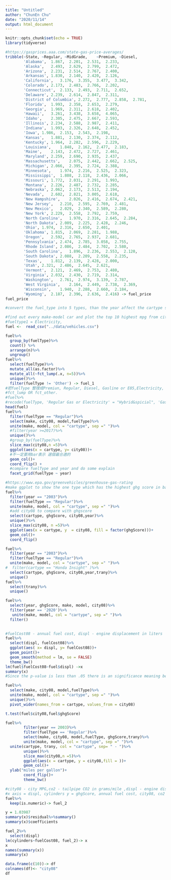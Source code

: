 ```yaml
---
title: "Untitled"
author: "ChunEn Chu"
date: "2020/11/14"
output: html_document
---
```


```r
knitr::opts_chunk$set(echo = TRUE)
library(tidyverse)
```

```r
#https://gasprices.aaa.com/state-gas-price-averages/
tribble(~State, ~Regular, ~MidGrade,	~Premium, ~Diesel, 
        'Alabama',	1.867,	2.201,	2.531,	2.233,
        'Alaska',	2.493,	2.629,	2.799,	2.472,
        'Arizona',	2.231,	2.514,	2.767,	2.400,
        'Arkansas',	1.830,	2.140,	2.420,	2.126,
        'California',	3.176,	3.355,	3.477,	3.342,
        'Colorado',	2.173,	2.483,	2.766,	2.202,
        'Connecticut',	2.133,	2.493,	2.711,	2.652,
        'Delaware',	2.239,	2.614,	2.847,	2.311,
        'District of Columbia',	2.272,	2.777,	2.858,	2.781,
        'Florida',	1.993,	2.358,	2.653,	2.279,
        'Georgia',	1.969,	2.311,	2.618,	2.402,
        'Hawaii',	3.261,	3.438,	3.658,	4.065,
        'Idaho',	2.305,	2.475,	2.667,	2.593,
        'Illinois',	2.234,	2.588,	2.987,	2.411,
        'Indiana',	1.993,	2.326,	2.648,	2.452,
        'Iowa',	1.986,	2.153,	2.543,	2.198,
        'Kansas',	1.881,	2.130,	2.374,	2.112,
        'Kentucky',	1.964,	2.282,	2.596,	2.229,
        'Louisiana',	1.848,	2.162,	2.477,	2.183,
        'Maine',	2.143,	2.472,	2.727,	2.461,
        'Maryland',	2.259,	2.690,	2.935,	2.437,
        'Massachusetts',	2.075,	2.442,	2.662,	2.525,
        'Michigan',	2.066,	2.395,	2.724,	2.388,
        'Minnesota',	1.974,	2.216,	2.525,	2.323,
        'Mississippi',	1.808,	2.118,	2.436,	2.066,
        'Missouri',	1.772,	2.031,	2.291,	1.993,
        'Montana',	2.226,	2.487,	2.732,	2.285,
        'Nebraska',	2.062,	2.173,	2.513,	2.194,
        'Nevada',	2.602,	2.821,	3.005,	2.618,
        'New Hampshire',	2.026,	2.416,	2.674,	2.421,
        'New Jersey',	2.210,	2.595,	2.769,	2.481,
        'New Mexico',	2.029,	2.340,	2.589,	2.280,
        'New York',	2.229,	2.558,	2.792,	2.759,
        'North Carolina',	1.970,	2.316,	2.645,	2.284,
        'North Dakota',	2.009,	2.225,	2.428,	2.246,
        'Ohio',	1.974,	2.316,	2.650,	2.401,
        'Oklahoma',	1.815,	2.069,	2.281,	1.988,
        'Oregon',	2.592,	2.765,	2.937,	2.681,
        'Pennsylvania',	2.474,	2.785,	3.058,	2.755,
        'Rhode Island',	2.086,	2.484,	2.702,	2.580,
        'South Carolina',	1.896,	2.236,	2.553,	2.120,
        'South Dakota',	2.088,	2.209,	2.558,	2.235,
        'Texas',	1.812,	2.139,	2.428,	2.000,
        'Utah',	2.321,	2.486,	2.645,	2.621,
        'Vermont',	2.121,	2.469,	2.753,	2.480,
        'Virginia',	2.032,	2.430,	2.719,	2.314,
        'Washington',	2.761,	2.974,	3.139,	2.787,
        'West Virginia',	2.164,	2.449,	2.738,	2.369,
        'Wisconsin',	1.940,	2.288,	2.660,	2.184,
        'Wyoming',	2.187,	2.396,	2.636,	2.416) -> fuel_price
fuel_price
```


```r
#convert the fuel_type into 5 types, than the year affect the cartype since there are same cartype but different perfomance, than we filter the year but still get the duplicate since the trany is different that will affect the city08 and have a same name same year cartype but different city08 happen

#find out every make-model car and plot the top 10 highest mpg from city08 in different fuelType https://gasprices.aaa.com/state-gas-price-averages/.
#fueltype1 = Electricity, 
fuel <-  read_csv("../data/vehicles.csv")

fuel%>%
  group_by(fuelType)%>%
  count() %>%
  arrange(n)%>%
  ungroup()
fuel%>%
  select(fuelType)%>%
  mutate_all(as.factor)%>%
  mutate_all(~fct_lump(.x, n=5))%>%
  unique()%>%
  filter(fuelType != 'Other') -> fuel_1
#把fuelType 整理成Premiun, Regular, Diesel, Gasline or E85,Electricity, Hybrid&spicial fuel
#fct_lump OR fct_other.
#fuel%>%
#recode(fuelType, 'Regular Gas or Electricity' = "Hybrid&spicial", 'Gasoline or propane' = "Hybrid&spicial")
head(fuel)
fuel%>%
  filter(fuelType == "Regular")%>%
  select(make, city08, model,fuelType)%>%
  unite(make, model, col = "cartype", sep =" ")%>%
  #filter(year >=2017)%>%
  unique()%>%
  #group_by(fuelType)%>%
  slice_max(city08,n =5)%>%
  ggplot(aes(x = cartype, y= city08))+
  #不一定要用bar表示 選個最合適的
  geom_col()+
  coord_flip() +
  #compare fuelType and year and do some explain
  facet_grid(fuelType ~ year)
```

```r
#https://www.epa.gov/greenvehicles/greenhouse-gas-rating
#make ggplot to show the one type which has the highest ghg score in barplot and it mean the cleanest
fuel%>%
  filter(year == "2003")%>%
  filter(fuelType == "Regular")%>%
  unite(make, model, col = "cartype", sep =" ")%>%
  #add city08 to compare with ghgscore
  select(cartype, ghgScore, city08,year)%>%
  unique()%>%
  slice_max(city08, n =5)%>%
  ggplot(aes(x = cartype, y  = city08, fill = factor(ghgScore)))+
  geom_col()+
  coord_flip()

fuel%>%
  filter(year == "2003")%>%
  filter(fuelType == "Regular")%>%
  unite(make, model, col = "cartype", sep =" ")%>%
#  filter(cartype == "Honda Insight" )%>%
  select(cartype, ghgScore, city08,year,trany)%>%
  unique()
fuel%>%
  select(trany)%>%
  unique()
```
```r
fuel%>%
  select(year, ghgScore, make, model, city08)%>%
  filter(year == '2020')%>%
   unite(make, model, col = "cartype", sep =" ")%>%
  filter()
  
```


```r
#fuelCost08 - annual fuel cost, displ - engine displacement in liters
fuel%>%
  select(displ, fuelCost08)%>%
  ggplot(aes( x= displ, y= fuelCost08))+
  geom_point()+
  geom_smooth(method = lm, se = FALSE)
  theme_bw()
lm(fuel$fuelCost08~fuel$displ) ->x
summary(x)
#Since the p-value is less than .05 there is an significance meaning between fuelCost08 and displ.
```

```r
fuel%>%
  select(make, city08, model,fuelType)%>%
  unite(make, model, col = "cartype", sep =" ")%>%
  unique()%>%
  pivot_wider(names_from = cartype, values_from = city08)
```

```r
t.test(fuel$city08,fuel$ghgScore)
```
```r
fuel%>%
        filter(year == 2003)%>%
        filter(fuelType == 'Regular')%>%
        select(make, city08, model,fuelType, ghgScore,trany)%>%
        unite(make, model, col = "cartype", sep =" ")%>%
  unite(cartype, trany, col = "cartype", sep= " - ")%>%
        unique()%>%
        slice_max(city08,n =5)%>%
        ggplot(aes(x = cartype, y = city08,fill = ))+
        geom_col()+
  ylab("miles per gallon")+
        coord_flip()+
        theme_bw()
```

```r
#city08 - city MPG,co2 - tailpipe CO2 in grams/mile ,displ - engine displacement in liters, cylinders - engine cylinders, fuelCost08-annual fuel cost, ghgScore - EPA GHG score
#x axis = displ, cylinders y = ghgScore, annual fuel cost, city08, co2
fuel%>%
  keep(is.numeric)-> fuel_2

y = 1.03987
summary(x)$residual%>%summary()
summary(x)$coefficients

fuel_2%>%
  select(displ)
lm(cylinders~fuelCost08, fuel_2)-> x
x
names(summary(x))
summary(x)
```

```r
data.frame(c(10))-> df
colnames(df)<- "city08"
df
```

